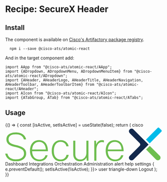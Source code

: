 

<Meta title="Recipes/SecureX Header" component={AHeader} />

# Recipe: SecureX Header

## Install

The component is available on [Cisco's Artifactory package registry](https://devhub.cisco.com/artifactory/webapp/#/home).

```
  npm i --save @cisco-ats/atomic-react
```

And in the target component add:

```
import AApp from "@cisco-ats/atomic-react/AApp";
import {ADropdown, ADropdownMenu, ADropdownMenuItem} from "@cisco-ats/atomic-react/ADropdown";
import {AHeader, AHeaderLogo, AHeaderTitle, AHeaderNavigation, AHeaderToolbar, AHeaderToolbarItem} from "@cisco-ats/atomic-react/AHeader";
import AIcon from "@cisco-ats/atomic-react/AIcon";
import {ATabGroup, ATab} from "@cisco-ats/atomic-react/ATabs";
```

## Usage

<Preview>
  <Story name="usage-1">
  <YourComponent>
  {() => {
    const [isActive, setIsActive] = useState(false);
    return (
      <AApp style={{minHeight: 200}}>
        <AHeader>
          <AHeaderLogo href="#cisco">
            <AIcon>cisco</AIcon>
          </AHeaderLogo>
          <AHeaderTitle>
            <svg xmlns="http://www.w3.org/2000/svg" viewBox="0 0 393.9 84.7" style={{height:21}}>
              <path d="M387.1.7l6 6c.9.9.9 2.5 0 3.4l-29.5 29.5-9.4-9.4L383.7.7c1-.9 2.5-.9 3.4 0z" fill="#00bbea"/>
              <path d="M388.8 80.4a6.64 6.64 0 01-9.4 0l-24.9-25.2 9.2-9.1L388.8 71c2.6 2.5 2.6 6.8 0 9.4z" fill="#6dbe4f"/>
              <path d="M355.9 47.4l4.7-4.7-4.7-4.7-4.7-4.7-28.6-28.6a6.64 6.64 0 00-9.4 0 6.64 6.64 0 000 9.4l25 25c2 2 2 5.1 0 7.1l-25 25a6.64 6.64 0 000 9.4c2.6 2.6 6.8 2.6 9.4 0l33.3-33.2z" fill="#12284c"/>
              <path fill="#6dbd4e" d="M47.2 65.5c0-2.1-.3-4-1-5.6-.6-1.6-1.8-3.1-3.5-4.5-1.7-1.3-4.1-2.6-7-3.7-3-1.1-6.8-2.2-11.4-3.2-3.9-.8-7.2-1.8-9.9-3s-4.9-2.6-6.6-4.1C6.1 39.8 4.9 38 4.1 36 3.3 34 3 31.8 3 29.4c0-2.5.5-4.8 1.5-6.9 1-2.1 2.5-3.9 4.5-5.4 2-1.5 4.5-2.7 7.4-3.5 2.9-.8 6.4-1.3 10.2-1.3 3.4 0 6.5.4 9.5 1.2 2.9.8 5.5 1.9 7.8 3.4s4.1 3.3 5.6 5.5 2.5 4.6 3 7.3h-5.6c-.9-4-3.1-7.1-6.6-9.4C37 18.1 32.4 17 26.8 17c-6.3 0-11 1.1-13.9 3.4-3 2.3-4.5 5.2-4.5 8.7 0 1.9.3 3.5.8 5 .5 1.4 1.5 2.8 3 4 1.4 1.2 3.4 2.3 6 3.3s5.8 1.9 9.8 2.8c4.6 1.1 8.5 2.3 11.6 3.6 3.2 1.3 5.7 2.8 7.6 4.5 1.9 1.7 3.3 3.6 4.2 5.7.9 2.2 1.3 4.6 1.3 7.3s-.6 5.2-1.7 7.6c-1.1 2.3-2.8 4.4-4.9 6.2-2.2 1.8-4.9 3.1-8.1 4.1-3.2 1-6.9 1.5-11.1 1.5-3.6 0-6.9-.4-9.9-1.3-3-.8-5.7-2.1-8-3.7s-4.3-3.6-5.8-6S.6 68.6 0 65.5h5.6c.4 2.4 1.3 4.5 2.5 6.3 1.2 1.8 2.8 3.3 4.6 4.5 1.9 1.2 4 2.1 6.3 2.7 2.4.6 4.9.9 7.8.9 6.6 0 11.6-1.3 15.1-4 3.6-2.6 5.3-6.1 5.3-10.4zm59.5 4c-1.2 4.6-3.6 8.3-7.2 11-3.6 2.7-8.1 4.1-13.5 4.1-3.4 0-6.5-.6-9.4-1.7-2.9-1.2-5.4-2.9-7.5-5.1-2.1-2.2-3.8-5-5-8.3-1.2-3.3-1.8-7.1-1.8-11.4 0-4.3.6-8.1 1.7-11.4 1.1-3.3 2.7-6 4.8-8.3 2-2.2 4.5-4 7.2-5.1 2.8-1.2 5.8-1.7 9-1.7s6.2.5 8.9 1.6S99 36 101 38.3s3.6 5.2 4.7 8.7c1.1 3.5 1.7 7.6 1.7 12.4H67.6c.1 3.6.7 6.7 1.7 9.3 1 2.6 2.3 4.8 4 6.5 1.7 1.7 3.6 3 5.8 3.8 2.2.8 4.5 1.3 7 1.3 3.8 0 7-.9 9.7-2.8 2.7-1.9 4.5-4.5 5.5-7.9h5.4zM85 35.9c-4.6 0-8.5 1.6-11.7 4.9-3.2 3.2-5.1 8-5.6 14.3h34.5c-.2-3.2-.8-6-1.7-8.4-.9-2.4-2.2-4.4-3.7-6-1.5-1.6-3.3-2.8-5.3-3.6-2-.8-4.2-1.2-6.5-1.2zm74.7 32.6c-.4 2.3-1.1 4.5-2.3 6.5-1.1 2-2.6 3.7-4.4 5.2-1.8 1.4-3.9 2.6-6.2 3.4-2.4.8-4.9 1.2-7.7 1.2-3.1 0-6-.6-8.7-1.7-2.7-1.1-5.1-2.8-7-5-2-2.2-3.5-4.9-4.7-8.2-1.1-3.3-1.7-7-1.7-11.3 0-4.4.6-8.3 1.7-11.7 1.1-3.3 2.7-6.2 4.7-8.4 2-2.3 4.4-4 7.1-5.1 2.7-1.1 5.6-1.7 8.7-1.7 5.4 0 9.9 1.4 13.5 4.1 3.6 2.8 5.9 6.5 6.7 11.2h-5.6c-.6-3.3-2.2-6-4.8-8-2.6-2-5.7-3-9.6-3-2.4 0-4.7.5-6.8 1.4-2.1.9-3.9 2.3-5.4 4.2-1.5 1.9-2.7 4.2-3.6 7.1-.9 2.9-1.3 6.2-1.3 10.1 0 3.7.4 6.8 1.3 9.5s2.1 4.9 3.7 6.7c1.6 1.8 3.4 3.1 5.4 4 2 .9 4.2 1.3 6.5 1.3 3.9 0 7.2-1.1 9.9-3.2 2.7-2.2 4.4-5 5-8.5h5.6zm16.6-35.4V67c0 4.4 1.2 7.7 3.5 9.9s5.5 3.3 9.5 3.3c2.2 0 4.2-.4 6-1.3 1.8-.8 3.4-2 4.7-3.5 1.3-1.5 2.3-3.2 3.1-5.2.7-2 1.1-4.1 1.1-6.5V33.1h5.2v50.1h-4.2l-.7-8c-1.8 3.3-4.2 5.7-7.1 7.2-3 1.5-6 2.3-9.1 2.3-2.4 0-4.7-.4-6.8-1.1-2.1-.7-3.9-1.8-5.4-3.3-1.5-1.4-2.7-3.3-3.6-5.5-.9-2.2-1.3-4.8-1.3-7.8V33.1h5.1zm47.8 50.1V33.1h4.2l.8 9.6c1.3-3.9 3.2-6.7 5.7-8.4 2.4-1.8 5.2-2.7 8.3-2.7 1 0 2 .1 2.9.2.9.2 1.7.3 2.3.5v5.1c-.9-.3-1.8-.5-2.6-.6-.9-.2-1.8-.2-2.8-.2-1.9 0-3.6.4-5.2 1.3s-3 2.1-4.3 3.8c-1.2 1.6-2.2 3.6-2.9 6-.7 2.4-1.1 5.1-1.1 8.1v27.4h-5.3zm73.1-13.7c-1.2 4.6-3.6 8.3-7.2 11-3.6 2.7-8.1 4.1-13.5 4.1-3.4 0-6.5-.6-9.4-1.7-2.9-1.2-5.4-2.9-7.5-5.1-2.1-2.2-3.8-5-5-8.3-1.2-3.3-1.8-7.1-1.8-11.4 0-4.3.6-8.1 1.7-11.4 1.1-3.3 2.7-6 4.8-8.3 2-2.2 4.5-4 7.2-5.1 2.8-1.2 5.8-1.7 9-1.7s6.2.5 8.9 1.6 5.1 2.8 7.1 5.1 3.6 5.2 4.7 8.7c1.1 3.5 1.7 7.6 1.7 12.4H258c.1 3.6.7 6.7 1.7 9.3 1 2.6 2.3 4.8 4 6.5 1.7 1.7 3.6 3 5.8 3.8 2.2.8 4.5 1.3 7 1.3 3.8 0 7-.9 9.7-2.8 2.7-1.9 4.5-4.5 5.5-7.9h5.5zm-21.6-33.6c-4.6 0-8.5 1.6-11.7 4.9-3.2 3.2-5.1 8-5.6 14.3h34.5c-.2-3.2-.8-6-1.7-8.4-.9-2.4-2.2-4.4-3.7-6-1.5-1.6-3.3-2.8-5.3-3.6-2-.8-4.2-1.2-6.5-1.2z"/>
            </svg>
          </AHeaderTitle>
          <AHeaderNavigation>
            <ATabGroup tall>
              <ATab href="https://platform.int.iroh.site/orchestration">
                Dashboard
              </ATab>
              <ATab href="https://platform.int.iroh.site/settings/modules">
                Integrations
              </ATab>
              <ATab href="https://platform.int.iroh.site/orchestration" selected>
                Orchestration
              </ATab>
              <ATab href="https://platform.int.iroh.site/administration">
                Administration
              </ATab>
            </ATabGroup>
          </AHeaderNavigation>
          <AHeaderToolbar>
            <AHeaderToolbarItem>
              <AIcon>alert</AIcon>
            </AHeaderToolbarItem>
            <AHeaderToolbarItem>
              <AIcon>help</AIcon>
            </AHeaderToolbarItem>
            <AHeaderToolbarItem href="https://platform.int.iroh.site/settings">
              <AIcon>settings</AIcon>
            </AHeaderToolbarItem>
            <AHeaderToolbarItem onClick={e => { e.preventDefault(); setIsActive(!isActive); }}>
              <ADropdown active={isActive}>
                <AIcon>user</AIcon>
                <AIcon style={{width: 10}}>triangle-down</AIcon>
                <ADropdownMenu style={{left: 'auto', right: 0}}>
                  <ADropdownMenuItem href="https://platform.int.iroh.site/logout">Logout</ADropdownMenuItem>
                </ADropdownMenu>
              </ADropdown>
            </AHeaderToolbarItem>
          </AHeaderToolbar>
        </AHeader>
      </AApp>
    );
  }}
  </YourComponent>
  </Story>
</Preview>

